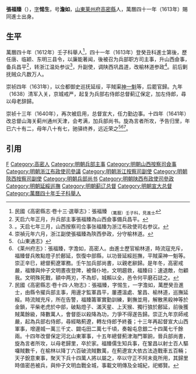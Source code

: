 {{Otheruses|other=名为张澹如的其他人物|张澹如}}
{{明清人物信息框
| 姓名 = 張福臻
| 原名 =
| 圖片名稱= 
| 圖片大小 = 200px
| 圖片說明 = 
| 最高職務 = 
| 國家 = 大明
| 爵位 =
| 籍貫 = [[莱州府|莱州府]][[高密縣|高密縣]]
| 族裔 = 漢族
| 旗籍 = 
| 字號 = 字惕生，号澹如
| 諡號 = 
| 出生日期 = 萬曆九年<br>1581年
| 出生地點 = 
| 逝世日期 = ?
| 逝世地點 = 
| 墓葬 =
| 配偶 =
| 親屬 = 
| 出身 = 
*萬曆四十一年癸丑科第三甲賜同進士出身
| 經歷 = 
*唐縣知縣
*河南[[臨潁縣|臨潁縣]]知縣
*山東[[東明縣|東明縣]]知縣
*兵部職方司主事
*山西按察司僉事
*浙江布政使司右參議
*浙江按察司副使
*陝西參政
*陝西[[僉事|僉事]]
*[[都察院|都察院]]右僉都御史
*延綏巡撫
*兵部右侍郎
*經略薊遼
*兵部左侍郎
*宣大總督
*兵部左侍郎
*都察院右僉都御史
*[[保定總督|保定總督]]
*薊關總督<ref>[http://archive.ihp.sinica.edu.tw/ttscgi/ttsquerynew?0:0:mctauac:%283153%29@NO 本筆資料由中央研究院歷史語言研究所與國立故宮博物院圖書文獻處共同製作]</ref>
| 著作 =
}}
'''張福臻'''（{{bd|1581年||?|}}），[[表字|字]]'''惕生'''，号'''澹如'''，[[山東|山東]][[莱州府|莱州府]][[高密縣|高密縣]]人，萬曆四十一年（1613年）賜同進士出身。

==生平==
萬曆四十年（1612年）壬子科舉人<ref>民國《高密縣志·卷十三·選舉志》：張福臻 <sub>（萬曆）壬子科，見進士</sub></ref>，四十一年（1613年）登癸丑科進士第後，歷任唐、临颖、东明三县令，以廉能著闻，後被召为兵部职方司主事，升山西僉事，备兵昌平<ref>天启六年正月，升兵部主事張福臻為山西僉事備兵昌平。</ref>，转浙江温处参议<ref>。天启七年三月，山西按察司佥事张福臻为浙江布政使司右参议。</ref>，升副使，调陕西巩昌道，改榆林道参政<ref>崇禎元年六月，浙江副使張福臻為陝西參政，分守榆林道。</ref>。前后剿抚贼众凡数万人。

崇祯四年（1631年），以佥都御史巡抚延绥，平賊渠[[神一魁|神一魁]]等，后罷官歸。九年（1638）清军入关，京城戒严，起复为兵部右侍郎总督蓟辽保定，加左侍郎，尋以母老辞歸。

崇祯十三年（1640年），再次被启用，总督宣大，任力勤边事。十四年（1641年）改总督山海关蓟州通州天津，会考满，加兵部尚书。旋為言者所攻，予告归里，年已六十有二，母年八十有七，驰驿终养，远近荣之<ref>《山東通志》</ref><ref>《莱州府志》：張福臻，字澹如，高密人。由進士歷官榆林道，時流寇充斥，福臻督兵敗點燈子於鄜延，恢復中部縣，以功晉延綏廵撫，平賊渠神一魁等。崇正辛巳，總督薊遼軍務。壬午加兵部尚書，以親老辭歸。是年冬，高密戒嚴，福臻與仲子文明晝夜登陴，被傷仆地，文明趨救，福臻曰：速退敵，勿顧我。文明殊死戰，額中两刃，不為却，城賴以全，邑令何平磨石誌之。</ref><ref>民國《高密縣志·卷十四·人物志》：張福臻，字惕生，一字澹如，萬歷癸丑進士，由縣令擢兵部主事，用邊才監軍昌平，屢遷溫處、鞏昌、榆林道，巡撫延綏。時流賊充斥，所在告警，福臻籌軍實勤訓練，剿撫並用，解散黑殺神等於金鎖，平柴老虎於中部，破點燈子、滿天星、上天猴、獨行狼於鄜延，前後獲賊萬餘級，降數萬人，會督臣以殺降為功，力爭不得遂告歸。崇正九年京師戒嚴，起為兵部右侍郎，尋經略薊遼，轉左侍郎予終養；十三年再起督宣大山西軍事，增邊城一萬三千丈、闢屯田二萬七千頃，奏報屯息銀二十四萬七千餘兩。十四年改督保定河北山東軍事，十五年總督薊津海門軍餉，晉兵部尚書，旋為言者所攻，以母老歸里，卒於家。福臻儒生知兵事，在鞏昌以射士百人驅囉賊數千，在榆林以降丁六百破流賊數萬，在薊遼宣大依古法造戰車五百輛；天子銳意東事，聚天下兵十四萬人將以屬之，卒以守正不阿未竟所用，其歸里時值密邑被兵，與仲子文明血戰全城，事載文明傳及全城紀，祀鄉賢。</ref>。

==引用==
{{reflist}}
{{start box}}
{{s-off}}
{{s-before|[[顧其仁|顧其仁]]}}
{{s-title|明朝東明縣知縣|1622年－1623年}}
{{s-after|[[史高胤|史高胤]]}}
{{end box}}
{{萬曆四十一年癸丑科殿試金榜}}
[[Category:张姓|F]]
[[Category:高密人|Category:高密人]]
[[Category:明朝兵部主事|Category:明朝兵部主事]]
[[Category:明朝山西按察司僉事|Category:明朝山西按察司僉事]]
[[Category:明朝浙江布政使司參議|Category:明朝浙江布政使司參議]]
[[Category:明朝浙江按察司副使|Category:明朝浙江按察司副使]]
[[Category:明朝陝西按察司副使|Category:明朝陝西按察司副使]]
[[Category:明朝兵部尚书|Category:明朝兵部尚书]]
[[Category:明朝陕西布政使司參政|Category:明朝陕西布政使司參政]]
[[Category:明朝延綏巡撫|Category:明朝延綏巡撫]]
[[Category:明朝蓟辽总督|Category:明朝蓟辽总督]]
[[Category:明朝宣大总督|Category:明朝宣大总督]]
[[Category:萬曆四十年壬子科舉人|Category:萬曆四十年壬子科舉人]]